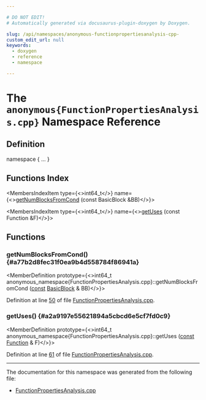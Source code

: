 ```yaml
---

# DO NOT EDIT!
# Automatically generated via docusaurus-plugin-doxygen by Doxygen.

slug: /api/namespaces/anonymous-functionpropertiesanalysis-cpp-
custom_edit_url: null
keywords:
  - doxygen
  - reference
  - namespace

---
```





# The `anonymous{FunctionPropertiesAnalysis.cpp}` Namespace Reference

<DoxygenPage pluginConfig={pluginConfig}>



## Definition

<CodeBlock>namespace &#123; ... &#125;</CodeBlock>

## Functions Index

<MembersIndex>

<MembersIndexItem
  type={<>int64&#95;t</>}
  name={<><a href="#a77b2d8fec31f0ea9b4d558784f86941a">getNumBlocksFromCond</a> (const BasicBlock &amp;BB)</>}>
</MembersIndexItem>

<MembersIndexItem
  type={<>int64&#95;t</>}
  name={<><a href="#a2a9197e55621894a5cbcd6e5cf7fd0c9">getUses</a> (const Function &amp;F)</>}>
</MembersIndexItem>

</MembersIndex>


<SectionDefinition>

## Functions

### getNumBlocksFromCond() {#a77b2d8fec31f0ea9b4d558784f86941a}

<MemberDefinition
  prototype={<>int64&#95;t anonymous&#95;namespace&#123;FunctionPropertiesAnalysis.cpp&#125;::getNumBlocksFromCond (<a href="/docs/api/files/lib/lib/target/lib/target/aarch64/aarch64promoteconstant-cpp/#a90f8350fecae261c25be85d38b451bff">const</a> <a href="/docs/api/classes/llvm/basicblock">BasicBlock</a> &amp; BB)</>}>

Definition at line <a href="/docs/api/files/lib/lib/analysis/functionpropertiesanalysis-cpp/#l00050">50</a> of file <a href="/docs/api/files/lib/lib/analysis/functionpropertiesanalysis-cpp">FunctionPropertiesAnalysis.cpp</a>.
</MemberDefinition>

### getUses() {#a2a9197e55621894a5cbcd6e5cf7fd0c9}

<MemberDefinition
  prototype={<>int64&#95;t anonymous&#95;namespace&#123;FunctionPropertiesAnalysis.cpp&#125;::getUses (<a href="/docs/api/files/lib/lib/target/lib/target/aarch64/aarch64promoteconstant-cpp/#a90f8350fecae261c25be85d38b451bff">const</a> <a href="/docs/api/classes/llvm/function">Function</a> &amp; F)</>}>

Definition at line <a href="/docs/api/files/lib/lib/analysis/functionpropertiesanalysis-cpp/#l00061">61</a> of file <a href="/docs/api/files/lib/lib/analysis/functionpropertiesanalysis-cpp">FunctionPropertiesAnalysis.cpp</a>.
</MemberDefinition>

</SectionDefinition>

<hr/>

The documentation for this namespace was generated from the following file:

<ul>
<li><a href="/docs/api/files/lib/lib/analysis/functionpropertiesanalysis-cpp">FunctionPropertiesAnalysis.cpp</a></li>
</ul>

</DoxygenPage>
